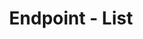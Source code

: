 ---
title: 'Endpoint - List'
openapi: '/en/api-reference/openapi-en.json GET /v1/webhook/endpoint'
---